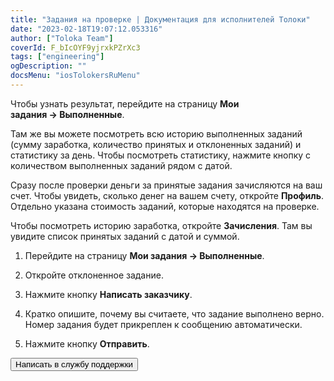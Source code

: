 ```yaml
---
title: "Задания на проверке | Документация для исполнителей Толоки"
date: "2023-02-18T19:07:12.053316"
author: ["Toloka Team"]
coverId: F_bIcOYF9yjrxkPZrXc3
tags: ["engineering"]
ogDescription: ""
docsMenu: "iosTolokersRuMenu"
---
```



<RuTolokersPriemkaContent1/>

Чтобы узнать результат, перейдите на страницу **Мои задания → Выполненные**.

Там же вы можете посмотреть всю историю выполненных заданий (сумму заработка, количество принятых и отклоненных заданий) и статистику за день. Чтобы посмотреть статистику, нажмите кнопку с количеством выполненных заданий рядом с датой.

<RuTolokersPriemkaContent2/>

Сразу после проверки деньги за принятые задания зачисляются на ваш счет. Чтобы увидеть, сколько денег на вашем счету, откройте **Профиль**. Отдельно указана стоимость заданий, которые находятся на проверке.

Чтобы посмотреть историю заработка, откройте **Зачисления**. Там вы увидите список принятых заданий с датой и суммой.

<RuTolokersPriemkaContent3/>

1. Перейдите на страницу **Мои задания → Выполненные**.

1. Откройте отклоненное задание.

1. Нажмите кнопку **Написать заказчику**.

1. Кратко опишите, почему вы считаете, что задание выполнено верно. Номер задания будет прикреплен к сообщению автоматически.

1. Нажмите кнопку **Отправить**.

<RuTolokersPriemkaContent4/>

<Button themeColor="light" view="default" size="l" type="link" url="../troubleshooting/support?form-source=priemka">Написать в службу поддержки</Button>
